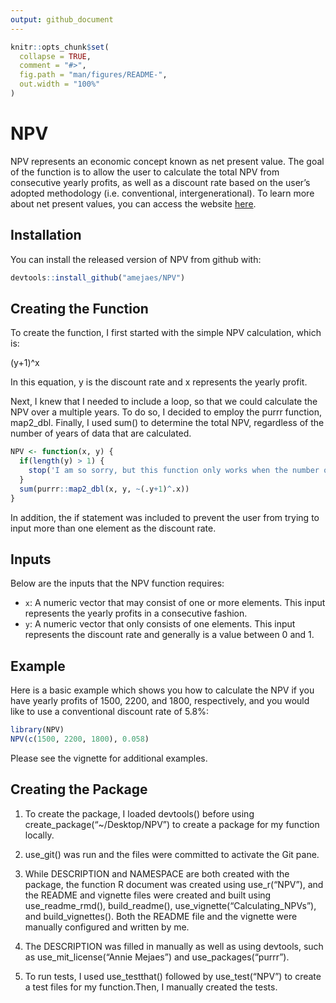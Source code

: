 ```yaml
---
output: github_document
---
```


<!-- README.md is generated from README.Rmd. Please edit that file -->

```r
knitr::opts_chunk$set(
  collapse = TRUE,
  comment = "#>",
  fig.path = "man/figures/README-",
  out.width = "100%"
)
```

# NPV

<!-- badges: start -->
<!-- badges: end -->

NPV represents an economic concept known as net present value. The goal of the 
function is to allow the user to calculate the total NPV from consecutive yearly
profits, as well as a discount rate based on the user's adopted methodology 
(i.e. conventional, intergenerational). To learn more about net present values, 
you can access the website [here](https://www.investopedia.com/terms/n/npv.asp#:~:text=Net%20present%20value%20(NPV)%20is,a%20projected%20investment%20or%20project.).

## Installation

You can install the released version of NPV from github with:

``` r
devtools::install_github("amejaes/NPV")
```
## Creating the Function

To create the function, I first started with the simple NPV calculation, which is:

(y+1)^x

In this equation, y is the discount rate and x represents the yearly profit. 

Next, I knew that I needed to include a loop, so that we could calculate the NPV over a multiple years. To do so, I decided to employ the purrr function, map2_dbl. Finally, I used sum() to determine the total NPV, regardless of the number of years of data that are calculated. 

```r
NPV <- function(x, y) {
  if(length(y) > 1) {
    stop('I am so sorry, but this function only works when the number of elements in y is 1.')
  }
  sum(purrr::map2_dbl(x, y, ~(.y+1)^.x))
}
```

In addition, the if statement was included to prevent the user from trying to input more than one element as the discount rate.

## Inputs

Below are the inputs that the NPV function requires:

- `x`: A numeric vector that may consist of one or more elements. This input 
represents the yearly profits in a consecutive fashion. 
- `y`: A numeric vector that only consists of one elements. This input 
represents the discount rate and generally is a value between 0 and 1. 

## Example

Here is a basic example which shows you how to calculate the NPV if you have 
yearly profits of 1500, 2200, and 1800, respectively, and you would like to use
a conventional discount rate of 5.8%:

```r
library(NPV)
NPV(c(1500, 2200, 1800), 0.058)
```

Please see the vignette for additional examples.

## Creating the Package

1. To create the package, I loaded devtools() before using create_package("~/Desktop/NPV") to create a package for my function locally.

2. use_git() was run and the files were committed to activate the Git pane. 

3. While DESCRIPTION and NAMESPACE are both created with the package, the function R document was created using use_r("NPV"), and the README and vignette files were created and built using use_readme_rmd(), build_readme(), use_vignette("Calculating_NPVs"), and build_vignettes(). Both the README file and the vignette were manually configured and written by me. 

4. The DESCRIPTION was filled in manually as well as using devtools, such as use_mit_license("Annie Mejaes") and use_packages("purrr").

5. To run tests, I used use_testthat() followed by use_test("NPV") to create a test files for my function.Then, I manually created the tests. 
